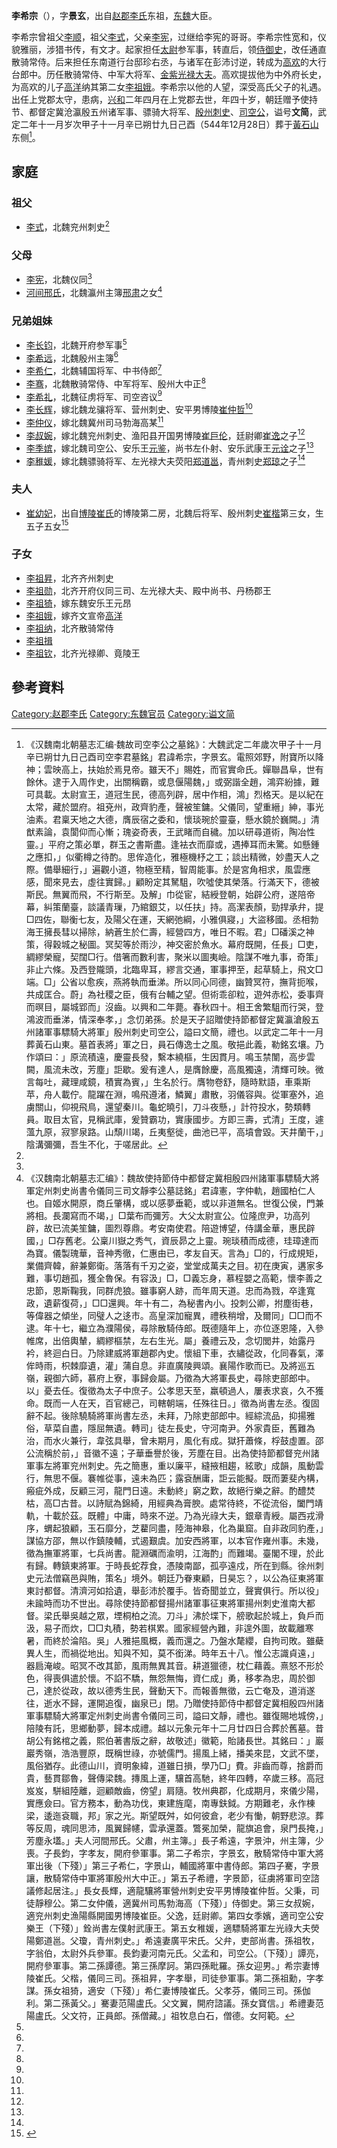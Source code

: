 {{Otheruses|other=名为李文简的其他人物|李文简}}

'''李希宗'''（{{bd|501年||540年|}}），字'''景玄'''，出自[[赵郡李氏|赵郡李氏]]东祖，[[东魏|东魏]]大臣。

李希宗曾祖父[[李顺|李顺]]，祖父[[李式|李式]]，父亲[[李宪|李宪]]，过继给李宪的哥哥。李希宗性宽和，仪貌雅丽，涉猎书传，有文才。起家担任[[太尉|太尉]]参军事，转直后，领[[侍御史|侍御史]]，改任通直散骑常侍。后来担任东南道行台邸珍右丞，与诸军在彭沛讨逆，转成为[[高欢|高欢]]的大行台郎中。历任散骑常侍、中军大将军、[[金紫光禄大夫|金紫光禄大夫]]。高欢提拔他为中外府长史，为高欢的儿子[[高洋|高洋]]纳其第二女[[李祖娥|李祖娥]]。李希宗以他的人望，深受高氏父子的礼遇。出任上党郡太守，患病，[[兴和_(年号)|兴和]]二年四月在上党郡去世，年四十岁，朝廷赠予使持节、都督定冀沧瀛殷五州诸军事、骠骑大将军、[[殷州|殷州]][[刺史|刺史]]、[[司空公|司空公]]，谥号'''文简'''，武定二年十一月岁次甲子十一月辛已朔廿九日己酉（544年12月28日）葬于[[黃石山|黃石山]]东侧<ref name=autogenerated1>《汉魏南北朝墓志汇编·魏故司空李公之墓銘》：大魏武定二年歲次甲子十一月辛已朔廿九日己酉司空李君墓銘」君諱希宗，字景玄。電照郊野，附寶所以降神；雲映高上，扶始於焉見帝。雖天不」賜姓，而官實命氏。嬋聯昌阜，世有餘休。逮于入周作史，出關稱霸，或息偃陽魏，」或弼諧全趙，鴻弈紛據，難可具載。太尉宣王，道冠生民，德高列辟，居中作相，鴻」烈格天。是以紀在太常，藏於盟府。祖兗州，政齊豹產，聲被笙鏞。父儀同，望重縉」紳，事光油素。君稟天地之大德，膺辰宿之委和，懷琰琬於靈臺，懸水鏡於巍闕。」清猷素論，袁閬仰而心慚；瑰姿奇表，王武睹而自穢。加以研尋道術，陶冶性靈。」平府之策必單，群玉之書斯盡。逢袪衣而靡或，遇捧耳而未驚。如懸鍾之應扣，」似衢樽之待酌。思侔造化，雅極機杼之工；談出精微，妙盡天人之際。備舉細行，」遍觀小道，物極至精，智周能事。於是宮角相求，風雲應感，聞來見去，虛往實歸。」顧盼定其駑駔，吹噓使其榮落。行滿天下，德被斯民。無翼而飛，不行斯至。及解」巾從宦，結綬登朝，始辟公府，遂陪帝幕，糾策蘭臺，談議青璅，乃綰銀艾，以任扶」持。高潔表顏，勁捍承弁，提□四佐，聯衡七友，及陽父在運，天網弛綱，小雅俱寢，」大盜移國。丞相勃海王擁長彗以掃除，納蒼生於仁壽，經營四方，唯日不暇。君」□磻溪之神策，得穀城之秘圖。冥契等於雨沙，神交密於魚水。幕府既開，任長」□吏，綢繆榮寵，契闊□行。借箸而數利害，聚米以圖夷嶮。陰謀不唯九事，奇策」非止六條。及西登隴頭，北臨卑耳，繆言交通，軍事押至，起草騎上，飛文□端。□」公省以愈疾，燕將執而垂涕。所以同心同德，幽贊冥符，撫背扼喉，共成匡合。蔚」為社稷之臣，俄有台輔之望。但術乖卻粒，遊舛赤松，委事齊而暝目，屬城郢而」沒齒。以興和二年薨。春秋四十。相王舍繁駔而行哭，登鴻波而垂涕，情深奉孝，」念忉弟孫。於是天子詔贈使持節都督定冀瀛滄殷五州諸軍事驃騎大將軍」殷州刺史司空公，謚曰文簡，禮也。以武定二年十一月葬黃石山東。墓首表將」軍之日，員石傳逸士之風。敬挹此義，勒銘玄壤。乃作頌曰：」原流積遠，慶靈長發，繫本繞樞，生因貫月。鳴玉禁闈，高步雲闕，風流未改，芳塵」詎歇。爰有達人，是膺餘慶，高風獨遠，清輝可映。微言每吐，藏理咸鏡，積實為賓，」生名於行。膺物卷舒，隨時默語，車乘斯苹，舟人載佇。龍躍在淵，鳴飛遵渚，鱗翼」肅散，羽儀容與。從軍塞外，追虜關山，仰視飛鳥，還望秦川。龜蛇曉引，刀斗夜懸，」計符投水，勢類轉員。取目太官，見稱武庫，爰贊霸功，實康國步。方即三壽，式清」王度，遽薀九原，寂寥泉路。山頹川竭，丘夷壑徙，曲池已平，高墳會毀。天井蘭干，」陰溝彌彌，吾生不化，于嗟居此。</ref>。

==家庭==
===祖父===
*[[李式_(北魏)|李式]]，北魏兖州刺史<ref name=autogenerated1 />

===父母===
*[[李宪_(北魏)|李宪]]，北魏仪同<ref name=autogenerated1 />
*[[河间邢氏|河间邢氏]]，北魏瀛州主簿[[邢肃|邢肃]]之女<ref name=autogenerated2>《汉魏南北朝墓志汇编》：魏故使持節侍中都督定冀相殷四州諸軍事驃騎大將軍定州刺史尚書令儀同三司文靜李公墓誌銘」君諱憲，字仲軌，趙國柏仁人也。自姬水開原，商丘肇構，或以感夢垂範，或以非道無名。世復公侯，門兼將相。長瀾寫而不竭，」□葉布而彌芳。大父太尉宣公。位隆庶尹，功高列辟，故已流美笙鏞，圖烈尊鼎。考安南使君。陪遊博望，侍講金華，惠民辟國，」□存舊老。公稟川嶽之秀气，資辰昴之上靈。琬琰積而成德，珪璋達而為寶。儀製瑰華，音神秀徹，仁惠由已，孝友自天。言為」□的，行成規矩，業備齊韓，辭兼鄭衛。落落有千刃之姿，堂堂成萬夫之目。初在庚寅，遘家多難，事切趙孤，獲全魯保。有容汲」□，□義忘身，慕程嬰之高範，懷李善之忠節，恩斯鞠我，同群虎狼。雖事窮人跡，而年周天道。忠而為戮，卒逢寬政，遺薪復荷，」□□還興。年十有二，為秘書內小。投刺公卿，拊塵街巷，等偉器之傾坐，同璧人之迻市。高皇深加寵異，禮秩稍增，及爾同」□□而不逮。年十七，繼立為濮陽侯，尋除散騎侍郎。既德隨年上，亦位逐恩隆，入參帷席，出倍輿輦，綢繆樞禁，左右生光。屬」養禮云及，念切閭井，始露丹衿，終迴白日。乃除建威將軍趙郡內史。懷組下車，衣繡從政，化同春氣，澤侔時雨，枳棘靡遺，灌」蒲自息。非直廣陵興頌。襄陽作歌而已。及將巡五嶺，親御六師，慕府上寮，事歸僉屬。乃徵為大將軍長史，尋除吏部郎中。以」憂去任。復徵為太子中庶子。公孝思天至，羸頓過人，屢表求哀，久不獲命。既而一人在天，百官總己，司轄朝端，任殊往日。」徵為尚書左丞。復固辭不起。後除驍騎將軍尚書左丞，未拜，乃除吏部郎中。經綜流品，抑揚雅俗，草菜自盡，隱屈無遺。轉司」徒左長史，守河南尹。外家貴臣，舊難為治，而水火兼行，韋弦具舉，曾未期月，風化有成。獄犴蕭條，桴鼓虛置。邵公流稱於前，」音徽不遠；子華垂譽於後，芳塵在目。出為使持節都督兖州諸軍事左將軍兖州刺史。先之簡惠，重以廉平，縫掖相趨，絃歌」成韻，風動雲行，無思不偃。褰帷從事，遠未為匹；露袞酬庸，詎云能擬。既而萋斐內構，瘢疵外成，反顧三河，龍門日遠。未動終」窮之歎，故絕行樂之辭。酌醴焚枯，高□古昔。以詩賦為錦綺，用經典為膏腴。處常待終，不從流俗，闔門靖軌，十載於茲。既體」中庸，時來不逆。乃為光祿大夫，銀章青綬。屬西戎滑序，蝟起狼顧，玉石靡分，芝藋同盡，陸海神皋，化為巢窟。自非政同豹產，」謀協方邵，無以作鎮陵輔，式遏艱虞。加安西將軍，以本官作雍州事。未幾，徵為撫軍將軍，七兵尚書。龍淵礪而渝明，江海酌」而難竭。臺閣不理，於此有歸。轉鎮東將軍。于時長蛇荐食，憑陵南鄙，孤亭遠戍，所在到縣。徐州刺史元法僧竊邑與賄，策名」境外。朝廷乃眷東顧，日昊忘？，以公為征東將軍東討都督。清濟河如拾遺，舉彭沛於覆手。皆奇聞並立，聲實俱行。所以役」未踰時而功不世出。尋除使持節都督揚州諸軍事征東將軍揚州刺史淮南大都督。梁氏舉吳越之眾，堙桐柏之流。刀斗」沸於堞下，艕歌起於城上，負戶而汲，易子而炊，□□丸積，勢若棋累。國家經營內難，非遑外圖，故載離寒暑，而終於淪陷。吳」人雅挹風概，義而還之。乃盤水氂纓，自拘司敗。雖蘗異人生，而禍從地出。知與不知，莫不銜涕。時年五十八。惟公志識貞遠，」器扃淹峻。昭冥不改其節，風雨無異其音。耕道獵德，枕仁藉義。熹怒不形於色，得喪俱遣於懷。不諂不驕，無怨無悔，資仁成」勇，移孝為忠，周於御己，達於從政，故以德秀生民，聲動天下。而報善無徵，云亡奄及，道消遂往，逝水不歸，運開追復，幽泉已」閉。乃贈使持節侍中都督定冀相殷四州諸軍事驃騎大將軍定州刺史尚書令儀同三司，謚曰文靜，禮也。雖復賜地城傍，」陪陵有託，思鄉動夢，歸本成禮。越以元象元年十二月廿四日合葬於舊墓。昔胡公有銘棺之義，熙伯著書版之辭，故敬述」徽範，貽諸長世。其銘曰：」巖巖秀嶺，浩浩豐原，既稱世祿，亦號儒門。揚風上緒，播美來昆，文武不墜，風俗猶存。此德山川，資明象緯，道雖日損，學乃□」費。非齒而尊，捨爵而貴，藝貫鄒魯，聲傳梁魏。摶風上運，驤首高馳，終年四轉，卒歲三移。高冠岌岌，駢組陸離，迴顧敵齒，傍望」肩隨。牧州典郡，化成期月，來儀少陽，實應僉曰。官方務本，動為功伐，東建旌麾，南專鈇鉞。方期難老，永作棟梁，逶迤袞職，邦」家之光。斯望既舛，如何彼倉，老少有慟，朝野悲涼。葬等反周，魂同思沛，風翼歸幰，雲承還蓋。鷩冕加榮，龍旗追會，泉門長掩，」芳塵永壒。」夫人河間邢氏。父肅，州主簿。」長子希遠，字景沖，州主簿，少喪。子長鈞，字孝友，開府參軍事。第二子希宗，字景玄，散騎常侍中軍大將軍出後（下殘）」第三子希仁，字景山，輔國將軍中書侍郎。第四子騫，字景讓，散騎常侍中軍將軍殷州大中正。」第五子希禮，字景節，征虜將軍司空諮議修起居注。」長女長輝，適龍驤將軍營州刺史安平男博陵崔仲哲。父秉，司徒靜穆公。第二女仲儀，適冀州司馬勃海高（下殘）」侍御史。第三女叔婉，適兖州刺史漁陽縣開國男博陵崔臣。父逸，廷尉卿。第四女季嬪，適司空公安樂王（下殘）」銓尚書左僕射武康王。第五女稚媛，適驃騎將軍左光祿大夫熒陽鄭道邕。父瓊，青州刺史。」希遠妻廣平宋氏。父弁，吏部尚書。孫祖牧，字翁伯，太尉外兵參軍。長鈞妻河南元氏。父孟和，司空公。（下殘）」譚亮，開府參軍事。第二孫譚德。第三孫摩訶。第四孫毗羅。孫女迎男。」希宗妻博陵崔氏。父楷，儀同三司。孫祖昇，字孝舉，司徒參軍事。第二孫祖勳，字孝謀。孫女祖猗，適安（下殘）」希仁妻博陵崔氏。父孝芬，儀同三司。孫伽利。第二孫黃父。」騫妻范陽盧氏。父文翼，開府諮議。孫女寶信。」希禮妻范陽盧氏。父文符，正員郎。孫僧藏。」祖牧息白石，僧德。女阿範。</ref>

===兄弟姐妹===
*[[李长钧|李长钧]]，北魏开府参军事<ref name=autogenerated2 />
*[[李希远|李希远]]，北魏殷州主簿<ref name=autogenerated2 />
*[[李希仁|李希仁]]，北魏辅国将军、中书侍郎<ref name=autogenerated2 />
*[[李骞|李骞]]，北魏散骑常侍、中军将军、殷州大中正<ref name=autogenerated2 />
*[[李希礼|李希礼]]，北魏征虏将军、司空咨议<ref name=autogenerated2 />
*[[李长辉|李长辉]]，嫁北魏龙骧将军、营州刺史、安平男博陵[[崔仲哲|崔仲哲]]<ref name=autogenerated2 />
*[[李仲仪|李仲仪]]，嫁北魏冀州司马勃海高某<ref name=autogenerated2 />
*[[李叔婉|李叔婉]]，嫁北魏兖州刺史、渔阳县开国男博陵[[崔巨伦|崔巨伦]]，廷尉卿[[崔逸|崔逸]]之子<ref name=autogenerated2 />
*[[李季嫔|李季嫔]]，嫁北魏司空公、安乐王[[元鉴_(安乐王)|元鉴]]，尚书左仆射、安乐武康王[[元诠|元诠]]之子<ref name=autogenerated2 />
*[[李稚媛|李稚媛]]，嫁北魏骠骑将军、左光禄大夫荧阳[[郑道邕|郑道邕]]，青州刺史[[郑琼_(北魏)|郑琼]]之子<ref name=autogenerated2 />

===夫人===
*[[崔幼妃|崔幼妃]]，出自[[博陵崔氏|博陵崔氏]]的博陵第二房，北魏后将军、殷州刺史[[崔楷|崔楷]]第三女，生五子五女<ref>{{Citation| last=倪| first=润安| author-link=倪润安| year=2013年| title=《河北曲阳北魏崔楷墓的年代及相关问题》| periodical=《中国国家博物馆馆刊》| volume=| issue=02期| pages=25-34| url=http://www.cnki.com.cn/Article/CJFDTOTAL-ZLBK201302003.htm| doi=| oclc=| accessdate=2017-02-06| archive-date=2021-03-11| archive-url=https://web.archive.org/web/20210311084639/http://www.cnki.com.cn/Article/CJFDTOTAL-ZLBK201302003.htm| dead-url=no}}</ref>

===子女===
*[[李祖昇|李祖昇]]，北齐齐州刺史
*[[李祖勋|李祖勋]]，北齐开府仪同三司、左光禄大夫、殿中尚书、丹杨郡王
*[[李祖猗|李祖猗]]，嫁东魏安乐王元昂
*[[李祖娥|李祖娥]]，嫁齐文宣帝[[高洋|高洋]]	
*[[李祖纳|李祖纳]]，北齐散骑常侍
*[[李祖揖|李祖揖]]
*[[李祖钦|李祖钦]]，北齐光禄卿、竟陵王

== 參考資料 ==
{{reflist}}

[[Category:赵郡李氏|Category:赵郡李氏]]
[[Category:东魏官员|Category:东魏官员]]
[[Category:谥文简|Category:谥文简]]